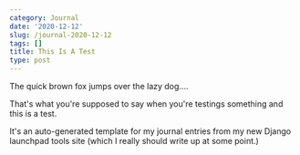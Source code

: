 ```yaml
---
category: Journal
date: '2020-12-12'
slug: /journal-2020-12-12
tags: []
title: This Is A Test
type: post
---
```



The quick brown fox jumps over the lazy dog....

That's what you're supposed to say when you're testings something and this is a test. 

It's an auto-generated template for my journal entries from my new Django launchpad tools site (which I really should write up at some point.)